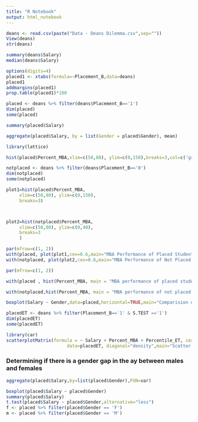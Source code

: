 ```yaml
---
title: "R Notebook"
output: html_notebook
---
```


```r
deans <- read.csv(paste("Data - Deans Dilemma.csv",sep=""))
View(deans)
str(deans)
```

```r
summary(deans$Salary)
median(deans$Salary)
```

```r
options(digits=4)
placed1 <- xtabs(formula=~Placement_B,data=deans)
placed1
addmargins(placed1)
prop.table(placed1)*100
```

```r

placed <- deans %>% filter(deans$Placement_B=='1')
dim(placed)
some(placed)
```


```r
summary(placed$Salary)
```

```r

aggregate(placed$Salary, by = list(Gender = placed$Gender), mean)

```

```r
library(lattice)

hist(placed$Percent_MBA,xlim=c(50,80), ylim=c(0,150),breaks=3,col=c('grey'),main="MBA Performance of placed students",xlab="MBA Percentage",ylab="Count")

```


```r
notplaced <- deans %>% filter(deans$Placement_B=='0')
dim(notplaced)
some(notplaced)

```


```r
plot1=hist(placed$Percent_MBA, 
     xlim=c(50,80), ylim=c(0,150),
     breaks=3)



plot2=hist(notplaced$Percent_MBA, 
     xlim=c(50,80), ylim=c(0,40), 
     breaks=3
     )

par(mfrow=c(1, 2))
with(placed, plot(plot1,cex=0.6,main="MBA Performance of Placed Students",xlab = "MBA Percentage",ylab = "Count",col=c("grey")))
with(notplaced, plot(plot2,cex=0.6,main="MBA Performance of Not Placed Students",xlab = "MBA Percentage",ylab = "Count",col=c("grey")))

```

```r
par(mfrow=c(1, 2))

with(placed , hist(Percent_MBA, main = "MBA performance of placed students", xlab = "MBA percentage", ylab = "Count", col = "grey", breaks = 3) )

with(notplaced,hist(Percent_MBA, main = "MBA performance of not placed students", xlab = "MBA percentage", ylab = "Count", col = "grey", breaks = 3) )
```



```r

boxplot(Salary ~ Gender,data=placed,horizontal=TRUE,main="Comparision of Salaries of Males and Females",xlab="Salary",ylab="Gender",names=c("Females","Males"))


```


```r
placedET <- deans %>% filter(Placement_B=='1' & S.TEST =='1')
dim(placedET)
some(placedET)


```

```r
library(car)
scatterplotMatrix(formula = ~ Salary + Percent_MBA + Percentile_ET, cex=0.6,
                       data=placedET, diagonal="density",main="Scatter Plot Matrix")


```


### Determining if there is a gender gap in the ay between males and females

```r
aggregate(placed$Salary,by=list(placed$Gender),FUN=var)

boxplot(placed$Salary ~ placed$Gender)
summary(placed$Salary)
t.test(placed$Salary ~ placed$Gender,alternative="less")
f <- placed %>% filter(placed$Gender == 'F')
m <- placed %>% filter(placed$Gender == 'M')


```

